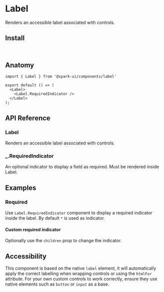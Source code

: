 
<Meta of={stories} />

# Label

Renders an accessible label associated with controls.

<Canvas of={stories.Default} />

## Install

```sh
npm install @spark-ui/components
```

## Anatomy

```tsx
import { Label } from '@spark-ui/components/label'

export default () => (
  <Label>
    <Label.RequiredIndicator />
  </Label>
);
```

## API Reference

### Label 

Renders an accessible label associated with controls.

<ArgTypes of={Label} />

### _.RequiredIndicator

An optional indicator to display a field as required. Must be rendered inside Label.

<ArgTypes of={Label.RequiredIndicator} />


## Examples

### Required

Use `Label.RequiredIndicator` component to display a required indicator inside the label. By default `*` is used as indicator.

<Canvas of={stories.Required} />

#### Custom required indicator

Optionally use the `children` prop to change the indicator.

<Canvas of={stories.RequiredIndicator} />

## Accessibility

<A11yReport of="label" />

This component is based on the native `label` element, it will automatically apply the correct labelling when wrapping controls or using the `htmlFor` attribute. For your own custom controls to work correctly, ensure they use native elements such as `button` or `input` as a base.
